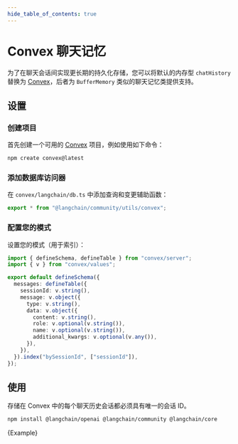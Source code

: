 ```yaml
---
hide_table_of_contents: true
---
```



# Convex 聊天记忆

为了在聊天会话间实现更长期的持久化存储，您可以将默认的内存型 `chatHistory` 替换为 [Convex](https://convex.dev/)，后者为 `BufferMemory` 类似的聊天记忆类提供支持。

## 设置

### 创建项目

首先创建一个可用的 [Convex](https://docs.convex.dev/) 项目，例如使用如下命令：

```bash
npm create convex@latest
```

### 添加数据库访问器

在 `convex/langchain/db.ts` 中添加查询和变更辅助函数：

```ts title="convex/langchain/db.ts"
export * from "@langchain/community/utils/convex";
```

### 配置您的模式

设置您的模式（用于索引）：

```ts title="convex/schema.ts"
import { defineSchema, defineTable } from "convex/server";
import { v } from "convex/values";

export default defineSchema({
  messages: defineTable({
    sessionId: v.string(),
    message: v.object({
      type: v.string(),
      data: v.object({
        content: v.string(),
        role: v.optional(v.string()),
        name: v.optional(v.string()),
        additional_kwargs: v.optional(v.any()),
      }),
    }),
  }).index("bySessionId", ["sessionId"]),
});
```

## 使用

存储在 Convex 中的每个聊天历史会话都必须具有唯一的会话 ID。


<IntegrationInstallTooltip></IntegrationInstallTooltip>

```bash npm2yarn
npm install @langchain/openai @langchain/community @langchain/core
```


<CodeBlock language="typescript" title="convex/myActions.ts">
  {Example}
</CodeBlock>
